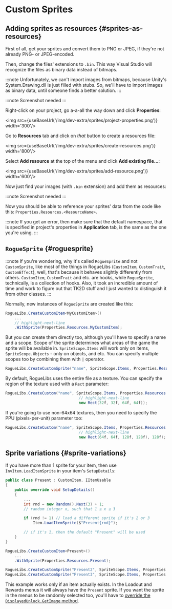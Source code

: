 # Custom Sprites


## Adding sprites as resources {#sprites-as-resources}

First of all, get your sprites and convert them to PNG or JPEG, if they're not already PNG- or JPEG-encoded.

Then, change the files' extensions to `.bin`. This way Visual Studio will recognize the files as binary data instead of bitmaps.

:::note
Unfortunately, we can't import images from bitmaps, because Unity's System.Drawing.dll is just filled with stubs. So, we'll have to import images as binary data, until someone finds a better solution.
:::

:::note
Screenshot needed
:::

Right-click on your project, go a-a-all the way down and click **Properties**:

<img src={useBaseUrl('/img/dev-extra/sprites/project-properties.png')} width='300'/>

Go to **Resources** tab and click on *that* button to create a resources file:

<img src={useBaseUrl('/img/dev-extra/sprites/create-resources.png')} width='800'/>

Select **Add resource** at the top of the menu and click **Add existing file...**:

<img src={useBaseUrl('/img/dev-extra/sprites/add-resource.png')} width='600'/>

Now just find your images (with `.bin` extension) and add them as resources:

:::note
Screenshot needed
:::

Now you should be able to reference your sprites' data from the code like this: `Properties.Resources.<ResourceName>`.

:::note
If you get an error, then make sure that the default namespace, that is specified in project's properties in **Application** tab, is the same as the one you're using.
:::

## `RogueSprite` {#roguesprite}

:::note
If you're wondering, why it's called `RogueSprite` and not `CustomSprite`, like most of the things in RogueLibs (`CustomItem`, `CustomTrait`, `CustomEffect`), well, that's because it behaves slightly differently from others. `CustomItem`, `CustomTrait` and etc. are hooks, while `RogueSprite`, technically, is a collection of hooks. Also, it took an incredible amount of time and work to figure out that TK2D stuff and I just wanted to distinguish it from other classes.
:::

Normally, new instances of `RogueSprite` are created like this:

```csharp
RogueLibs.CreateCustomItem<MyCustomItem>()
    ...
    // highlight-next-line
    .WithSprite(Properties.Resources.MyCustomItem);
```

But you can create them directly too, although you'll have to specify a name and a scope. Scope of the sprite determines what areas of the game the sprite will be available in. `SpriteScope.Items` will work only on items, `SpriteScope.Objects` - only on objects, and etc. You can specify multiple scopes too by combining them with `|` operator.

```csharp
RogueLibs.CreateCustomSprite("name", SpriteScope.Items, Properties.Resources.ResourceName);
```

By default, RogueLibs uses the entire file as a texture. You can specify the region of the texture used with a `Rect` parameter:

```csharp
RogueLibs.CreateCustom("name", SpriteScope.Items, Properties.Resources.ResourceName,
                                // highlight-next-line
                                new Rect(32f, 32f, 64f, 64f));
```

If you're going to use non-64x64 textures, then you need to specify the PPU (pixels-per-unit) parameter too:

```csharp
RogueLibs.CreateCustom("name", SpriteScope.Items, Properties.Resources.ResourceName,
                                // highlight-next-line
                                new Rect(64f, 64f, 128f, 128f), 128f);
```

## Sprite variations {#sprite-variations}

If you have more than 1 sprite for your item, then use `InvItem.LoadItemSprite` in your item's `SetupDetails`:

```csharp
public class Present : CustomItem, IItemUsable
{
    public override void SetupDetails()
	{
        ...
		int rnd = new Random().Next(3) + 1;
        // random integer x, such that 1 ≤ x ≤ 3

        if (rnd != 1) // load a different sprite if it's 2 or 3
		    Item.LoadItemSprite($"Present{rnd}");

        // if it's 1, then the default "Present" will be used
	}
}
```

```csharp
RogueLibs.CreateCustomItem<Present>()
    ...
    .WithSprite(Properties.Resources.Present);

RogueLibs.CreateCustomSprite("Present2", SpriteScope.Items, Properties.Resources.Present2);
RogueLibs.CreateCustomSprite("Present3", SpriteScope.Items, Properties.Resources.Present3);
```

This example works only if an item actually exists. In the Loadout and Rewards menus it will always have the `Present` sprite. If you want the sprite in the menus to be randomly selected too, you'll have to [override the `DisplayedUnlock.GetImage` method](./unlocks/overriding-behavior).